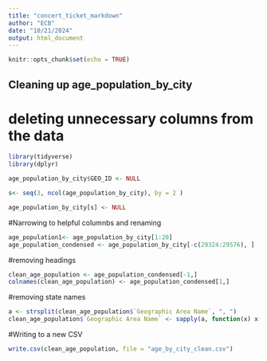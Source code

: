 ```yaml
---
title: "concert_ticket_markdown"
author: "ECB"
date: "10/21/2024"
output: html_document
---
```


```r
knitr::opts_chunk$set(echo = TRUE)
```

## Cleaning up age_population_by_city
# deleting unnecessary columns from the data

```r
library(tidyverse)
library(dplyr)

age_population_by_city$GEO_ID <- NULL

s<- seq(3, ncol(age_population_by_city), by = 2 )

age_population_by_city[s] <- NULL

```


#Narrowing to helpful columnbs and renaming
```r
age_population1<- age_population_by_city[1:20]
age_population_condensed <- age_population_by_city[-c(29324:29576), ] 
```

#removing headings
```r
clean_age_population <- age_population_condensed[-1,]
colnames(clean_age_population) <- age_population_condensed[1,]
```

#removing state names
```r
a <- strsplit(clean_age_population$`Geographic Area Name`, ", ")
clean_age_population$`Geographic Area Name` <- sapply(a, function(x) x[1])

```

#Writing to a new CSV
```r
write.csv(clean_age_population, file = "age_by_city_clean.csv")
```

